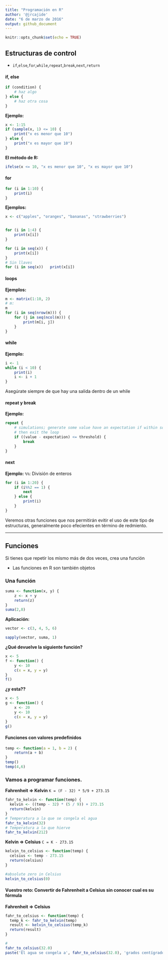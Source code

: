 ```yaml
---
title: "Programación en R"
author: '@jrcajide'
date: "6 de marzo de 2016"
output: github_document
---
```


```r
knitr::opts_chunk$set(echo = TRUE)
```


## Estructuras de control

* `if`,`else`,`for`,`while`,`repeat`,`break`,`next`,`return`

#### if, else

```r
if (condition) {
    # haz algo
} else {
    # haz otra cosa
}
```

**Ejemplo:**
```r
x <- 1:15
if (sample(x, 1) <= 10) {
    print("x es menor que 10")
} else {
    print("x es mayor que 10")
}
```

**El método de R:**
```r
ifelse(x <= 10, "x es menor que 10", "x es mayor que 10")
```

#### for

```r
for (i in 1:10) {
    print(i)
}
```

**Ejemplos:**

```r
x <- c("apples", "oranges", "bananas", "strawberries")


for (i in 1:4) {
    print(x[i])
}

for (i in seq(x)) {
    print(x[i])
}
# Sin llaves
for (i in seq(x))   print(x[i])
```

#### loops
**Ejemplos:**
```r
m <- matrix(1:10, 2)
# m:
m
for (i in seq(nrow(m))) {
    for (j in seq(ncol(m))) {
        print(m[i, j])
    }
}

```

#### while

**Ejemplo:**
```r
i <- 1
while (i < 10) {
    print(i)
    i <- i + 1
}
```
Asegúrate siempre de que hay una salida dentro de un while

#### repeat y break

**Ejemplo:**
```r
repeat {
    # simulations; generate some value have an expectation if within some range,
    # then exit the loop
    if ((value - expectation) <= threshold) {
        break
    }
}
```

#### next
**Ejemplo:**
`%%`: División de enteros
```r
for (i in 1:20) {
    if (i%%2 == 1) {
        next
    } else {
        print(i)
    }
}
```

Veremos otras funciones que nos permitirán evitir el uso de este tipo de estructuras, generalmente poco efecientes en término de redmiento.

------


## Funciones

Si tienes que repetir los mismo más de dos veces, crea una función

* Las funciones en R son también objetos 


### Una función

```r
suma <- function(x, y) {
    z <- x + y
    return(z)
}
suma(2,8)
```
**Aplicación:**
```r
vector <- c(3, 4, 5, 6)

sapply(vector, suma, 1)
```
**¿Qué devuelve la siguiente función?**
```r
x <- 5
f <- function() {
    y <- 10
    c(x = x, y = y)
}
f()
```
**¿y esta??**
```r
x <- 5
g <- function() {
    x <- 20
    y <- 10
    c(x = x, y = y)
}
g()
```

#### Funciones con valores predefinidos
```r
temp <- function(a = 1, b = 2) {
    return(a + b)
}
temp()
temp(4,6)
```


### Vamos a programar funciones.

**Fahrenheit => Kelvin**
`K = (F - 32) * 5/9 + 273.15`
```r
fahr_to_kelvin <- function(temp) {
  kelvin <- ((temp - 32) * (5 / 9)) + 273.15
  return(kelvin)
}
# Temperatura a la que se congela el agua
fahr_to_kelvin(32) 
# Temperatura a la que hierve
fahr_to_kelvin(212)
```

**Kelvin => Celsius**
`C = K - 273.15`
```r
kelvin_to_celsius <- function(temp) {
  celsius <- temp - 273.15
  return(celsius)
}

#absolute zero in Celsius
kelvin_to_celsius(0)
```

#### Vuestro reto: Convertir de Fahrenheit a Celsius sin conocer cual es su fórmula
**Fahrenheit => Celsius**
```r
fahr_to_celsius <- function(temp) {
  temp_k <- fahr_to_kelvin(temp)
  result <- kelvin_to_celsius(temp_k)
  return(result)
}

# 
fahr_to_celsius(32.0)
paste('El agua se congela a', fahr_to_celsius(32.0), 'grados centígrados y se congela a', fahr_to_celsius(212.0))
```


